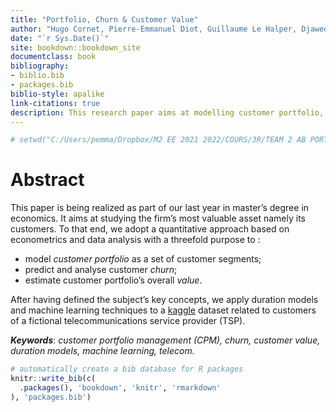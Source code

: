 ```yaml
---
title: "Portfolio, Churn & Customer Value"
author: "Hugo Cornet, Pierre-Emmanuel Diot, Guillaume Le Halper, Djawed Mancer"
date: "`r Sys.Date()`"
site: bookdown::bookdown_site
documentclass: book
bibliography:
- biblio.bib
- packages.bib
biblio-style: apalike
link-citations: true
description: This research paper aims at modelling customer portfolio, churn and customer value.
---
```


```r
# setwd("C:/Users/pemma/Dropbox/M2 EE 2021 2022/COURS/3R/TEAM 2 AB PORTEFEUILLE/04 - RAPPORT/bookdown")
```


# Abstract{-#abstract}

This paper is being realized as part of our last year in master's degree in economics. It aims at studying the firm's most valuable asset namely its customers. To that end, we adopt a quantitative approach based on econometrics and data analysis with a threefold purpose to : 

- model *customer portfolio* as a set of customer segments; 
- predict and analyse customer *churn*; 
- estimate customer portfolio's overall *value*.

After having defined the subject's key concepts, we apply duration models and machine learning techniques to a [kaggle](https://www.kaggle.com/yeanzc/telco-customer-churn-ibm-dataset) dataset related to customers of a fictional telecommunications service provider (TSP).

***Keywords***: *customer portfolio management (CPM), churn, customer value, duration models, machine learning, telecom.* 

```r
# automatically create a bib database for R packages
knitr::write_bib(c(
  .packages(), 'bookdown', 'knitr', 'rmarkdown'
), 'packages.bib')
```


